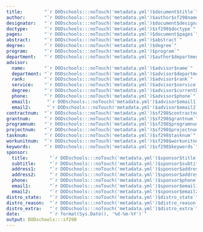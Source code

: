 ```yaml
---
title:        "`r DODschools:::noTouch('metadata.yml')$document$title`"
author:       "`r DODschools:::noTouch('metadata.yml')$author$sf298name`"
designator:   "`r DODschools:::noTouch('metadata.yml')$document$designator`"
doctype:      "`r DODschools:::noTouch('metadata.yml')$sf298$doctype`"
pages:        "`r DODschools:::noTouch('metadata.yml')$document$pages`"
abstract:     "`r DODschools:::noTouch('metadata.yml')$abstract`"
degree:       "`r DODschools:::noTouch('metadata.yml')$degree`"
program:      "`r DODschools:::noTouch('metadata.yml')$program`"
department:   "`r DODschools:::noTouch('metadata.yml')$author$department`"
advisor:
  name:       "`r DODschools:::noTouch('metadata.yml')$advisor$name`"
  department: "`r DODschools:::noTouch('metadata.yml')$advisor$department`"
  rank:       "`r DODschools:::noTouch('metadata.yml')$advisor$rank`"
  service:    "`r DODschools:::noTouch('metadata.yml')$advisor$service`"
  degree:     "`r DODschools:::noTouch('metadata.yml')$advisor$currentDegree`"
  phone:      "`r DODschools:::noTouch('metadata.yml')$advisor$phone`"
  email1:      "`r DODschools:::noTouch('metadata.yml')$advisor$email1`"
  email2:      "`r DODschools:::noTouch('metadata.yml')$advisor$email2`"
contractnum:  "`r DODschools:::noTouch('metadata.yml')$sf298$contractnum`"
grantnum:     "`r DODschools:::noTouch('metadata.yml')$sf298$grantnum`"
programnum:   "`r DODschools:::noTouch('metadata.yml')$sf298$programnum`"
projectnum:   "`r DODschools:::noTouch('metadata.yml')$sf298$projectnum`"
tasknum:      "`r DODschools:::noTouch('metadata.yml')$sf298$tasknum`"
workunitnum:  "`r DODschools:::noTouch('metadata.yml')$sf298$workunitnum`"
keywords:     "`r DODschools:::noTouch('metadata.yml')$sf298$keywords`"
sponsor:
  title:        "`r DODschools:::noTouch('metadata.yml')$sponsor$title`"
  subtitle:     "`r DODschools:::noTouch('metadata.yml')$sponsor$subtitle`"
  address1:     "`r DODschools:::noTouch('metadata.yml')$sponsor$address1`"
  address2:     "`r DODschools:::noTouch('metadata.yml')$sponsor$address2`"
  phone:        "`r DODschools:::noTouch('metadata.yml')$sponsor$phone`"
  email1:       "`r DODschools:::noTouch('metadata.yml')$sponsor$email1`"
  email2:       "`r DODschools:::noTouch('metadata.yml')$sponsor$email2`"
distro_state:   "`r DODschools:::noTouch('metadata.yml')$distro_state`"
distro_reason:  "`r DODschools:::noTouch('metadata.yml')$distro_reason`"
distro_extra:   "`r DODschools:::noTouch('metadata.yml')$distro_extra`"
date:           "`r format(Sys.Date(), '%d-%m-%Y')`"
output: DODschools:::sf298
---
```

